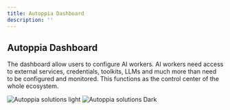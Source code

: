 ```yaml
---
title: Autoppia Dashboard
description: ''
---
```


## Autoppia Dashboard

The dashboard allow users to configure AI workers. AI workers need access to external services, credentials, toolkits, LLMs and much more than need to be configured and monitored. This functions as the control center of the whole ecosystem.

<Frame><img
  className="block dark:hidden"
  src="/images/dashboard-new.png"
  alt="Autoppia solutions light"
/></Frame>
<Frame><img
  className="hidden dark:block"
  src="/images/dashboard-new.png"
  alt="Autoppia solutions Dark"
/></Frame>

